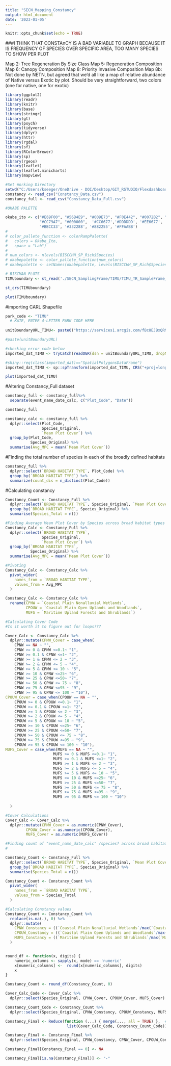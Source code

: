 ```yaml
---
title: "SECN_Mapping_Constancy"
output: html_document
date: '2023-01-05'
---
```


```r
knitr::opts_chunk$set(echo = TRUE)
```
###I THINK THAT CONSTAnCY IS A BAD VARIABLE TO GRAPH BECAUSE IT IS FREQUENCY OF SPECIES OVER SPECIFIC AREA, TOO MANY SPECIES TO SHOW PER PLOT

Map 2: Tree Regeneration By Size Class
Map 5: Regeneration Composition
Map 6: Canopy Composition
Map 8: Priority Invasive Composition
Map 8b: Not done by NETN, but agreed that we'd all like a map of relative abundance of Native versus Exotic by plot.  Should be very straightforward, two colors (one for native, one for exotic)

```r
library(ggplot2)
library(readr)
library(knitr)
library(base)
library(stringr)
library(gt)
library(psych)
library(tidyverse) 
library(dplyr)
library(httr)
library(rgdal) 
library(sf) 
library(RColorBrewer)
library(sp) 
library(rgeos)
library(leaflet)
library(leaflet.minicharts)
library(mapview)
```

```r
#Set Working Directory
setwd("C:/Users/kseeger/OneDrive - DOI/Desktop/GIT_RSTUDIO/FlexdashboardPractice/Mapping/SECN")
constancy <- read_csv("Constancy_Data.csv")
constancy_full <- read_csv("Constancy_Data_Full.csv")
```

```r
#OKABE PALETTE

okabe_ito <- c("#E69F00", "#56B4E9", "#009E73", "#F0E442", "#0072B2", "#D55E00", 
               "#CC79A7", "#000000",  '#CC6677','#DDDDDD', '#EE6677', '#99DDFF', 
               '#BBCC33', '#332288', '#882255', '#FFAABB')
# 
# color_pallete_function <- colorRampPalette(
#   colors = Okabe_Ito, 
#   space = "Lab")
# 
# num_colors <- nlevels(BISCCHH_SP_Rich$Species)
# okabepalette <- color_pallete_function(num_colors)
# okabepalette <- setNames(okabepalette, levels(BISCCHH_SP_Rich$Species))

```

```r
# BISCMAN PLOTS
TIMUboundary <- st_read('./SECN_SamplingFrame/TIMU/TIMU_TR_SampleFrame_Jan2020.shp')

st_crs(TIMUboundary)

plot(TIMUboundary)
```

#importing CARL Shapefile
```r
park_code <- "TIMU"
  # KATE, ENTER 4-LETTER PARK CODE HERE
  
unitBoundaryURL_TIMU<- paste0("https://services1.arcgis.com/fBc8EJBxQRMcHlei/ArcGIS/rest/services/IMD_Units_Generic_areas_of_analysis_(AOAs)_-_IMD_BND_ALL_UNITS_AOA_nad_py_view/FeatureServer/0/query?where=UNITCODE+%3D+%27", park_code, "%27&objectIds=&time=&geometry=&geometryType=esriGeometryEnvelope&inSR=&spatialRel=esriSpatialRelIntersects&distance=&units=esriSRUnit_Meter&relationParam=&outFields=*&returnGeometry=true&maxAllowableOffset=&geometryPrecision=&outSR=4326&gdbVersion=&returnDistinctValues=false&returnIdsOnly=false&returnCountOnly=false&returnExtentOnly=false&orderByFields=&groupByFieldsForStatistics=&outStatistics=&returnZ=false&returnM=false&resultOffset=&resultRecordCount=&f=geojson") # save output as WGS84

#paste(unitBoundaryURL)
```

```r
#checking error code below
imported_dat_TIMU <- tryCatch(readOGR(dsn = unitBoundaryURL_TIMU, dropNULLGeometries = FALSE), error=function(e) print("Error retrieving data")) # return error message if problems still arise with downloading from web services

#shiny::req(class(imported_dat)=="SpatialPolygonsDataFrame")
imported_dat_TIMU <- sp::spTransform(imported_dat_TIMU, CRS("+proj=longlat +datum=WGS84")) # convert to WGS84

plot(imported_dat_TIMU)
```




#Altering Constancy_Full dataset 
```r
constancy_full <- constancy_full%>%
  separate(event_name_date_calc, c("Plot_Code", "Date"))

constancy_full

constancy_calc <- constancy_full %>%
  dplyr::select(Plot_Code, 
                Species_Original,
                `Mean Plot Cover`) %>%
  group_by(Plot_Code,
           Species_Original) %>%
  summarise(Avg_MPC = mean(`Mean Plot Cover`)) 
```

#Finding the total number of species in each of the broadly defined habitats
```r


constancy_full %>%
  dplyr::select(`BROAD HABITAT TYPE`, Plot_Code) %>%
  group_by(`BROAD HABITAT TYPE`) %>%
  summarize(count_dis = n_distinct(Plot_Code))
```

#Calculating constancy
```r
Constancy_Count <- Constancy_Full %>%
  dplyr::select(`BROAD HABITAT TYPE`, Species_Original, `Mean Plot Cover`) %>%
  group_by(`BROAD HABITAT TYPE`, Species_Original) %>%
  summarise(Species_Total = n()) 
```


```r
#Finding Average Mean Plot Cover by Species across broad habitat types
Constancy_Calc <- Constancy_Full %>%
  dplyr::select(`BROAD HABITAT TYPE`, 
                Species_Original,
                `Mean Plot Cover`) %>%
  group_by(`BROAD HABITAT TYPE`,
           Species_Original) %>%
  summarise(Avg_MPC = mean(`Mean Plot Cover`)) 

#Pivoting
Constancy_Calc <- Constancy_Calc %>%
  pivot_wider(
    names_from = `BROAD HABITAT TYPE`, 
    values_from = Avg_MPC
  )

Constancy_Calc <- Constancy_Calc %>%
  rename(CPNW = `Coastal Plain Nonalluvial Wetlands`, 
         CPOUW = `Coastal Plain Open Uplands and Woodlands`, 
         MUFS = `Maritime Upland Forests and Shrublands`)

```

```r
#Calculating Cover Code
#Is it worth it to figure out for loops???

Cover_Calc <- Constancy_Calc %>%
  dplyr::mutate(CPNW_Cover = case_when(
    CPNW == NA ~ "",
    CPNW >= 0 & CPNW <=0.1~ "1", 
    CPNW >= 0.1 & CPNW <=1~ "2",
    CPNW >= 1 & CPNW <= 2 ~ "3",
    CPNW >= 2 & CPNW <= 5 ~ "4",
    CPNW >= 5 & CPNW <= 10 ~ "5",
    CPNW >= 10 & CPNW <=25~ "6",
    CPNW >= 25 & CPNW <=50~ "7",
    CPNW >= 50 & CPNW <= 75 ~ "8",
    CPNW >= 75 & CPNW <=95 ~ "9",
    CPNW >= 95 & CPNW <= 100 ~ "10"),
CPOUW_Cover = case_when(CPOUW == NA ~ "",
    CPOUW >= 0 & CPOUW <=0.1~ "1", 
    CPOUW >= 0.1 & CPOUW <=1~ "2",
    CPOUW >= 1 & CPOUW <= 2 ~ "3",
    CPOUW >= 2 & CPOUW <= 5 ~ "4",
    CPOUW >= 5 & CPOUW <= 10 ~ "5",
    CPOUW >= 10 & CPOUW <=25~ "6",
    CPOUW >= 25 & CPOUW <=50~ "7",
    CPOUW >= 50 & CPOUW <= 75 ~ "8",
    CPOUW >= 75 & CPOUW <=95 ~ "9",
    CPOUW >= 95 & CPOUW <= 100 ~ "10"),
MUFS_Cover = case_when(MUFS == NA ~ "",
                     MUFS >= 0 & MUFS <=0.1~ "1",
                     MUFS >= 0.1 & MUFS <=1~ "2",
                     MUFS >= 1 & MUFS <= 2 ~ "3",
                     MUFS >= 2 & MUFS <= 5 ~ "4",
                     MUFS >= 5 & MUFS <= 10 ~ "5",
                     MUFS >= 10 & MUFS <=25~ "6",
                     MUFS >= 25 & MUFS <=50~ "7",
                     MUFS >= 50 & MUFS <= 75 ~ "8",
                     MUFS >= 75 & MUFS <=95 ~ "9",
                     MUFS >= 95 & MUFS <= 100 ~ "10")
    
  )
```


```r
#Cover Calculations 
Cover_Calc <- Cover_Calc %>%
  dplyr::mutate(CPNW_Cover = as.numeric(CPNW_Cover), 
         CPOUW_Cover = as.numeric(CPOUW_Cover), 
         MUFS_Cover = as.numeric(MUFS_Cover))
```

```r
#Finding count of "event_name_date_calc" /species? across broad habitat types 
#

Constancy_Count <- Constancy_Full %>%
  dplyr::select(`BROAD HABITAT TYPE`, Species_Original, `Mean Plot Cover`) %>%
  group_by(`BROAD HABITAT TYPE`, Species_Original) %>%
  summarise(Species_Total = n()) 

Constancy_Count <- Constancy_Count %>%
  pivot_wider(
    names_from = `BROAD HABITAT TYPE`, 
    values_from = Species_Total
  )

```

```r
#Calculating Constancy values 
Constancy_Count <- Constancy_Count %>%
  replace(is.na(.), 0) %>%
  dplyr::mutate(
    CPNW_Constancy = ((`Coastal Plain Nonalluvial Wetlands`/max(`Coastal Plain Nonalluvial Wetlands`)) * 100),
    CPOUW_Constancy = ((`Coastal Plain Open Uplands and Woodlands`/max(`Coastal Plain Open Uplands and Woodlands`)) * 100), 
    MUFS_Constancy = ((`Maritime Upland Forests and Shrublands`/max(`Maritime Upland Forests and Shrublands`))*100 )
  )


round_df <- function(x, digits) {
    numeric_columns <- sapply(x, mode) == 'numeric'
    x[numeric_columns] <-  round(x[numeric_columns], digits)
    x
}

Constancy_Count <- round_df(Constancy_Count, 0)

```

```r
Cover_Calc_Code <- Cover_Calc %>%
  dplyr::select(Species_Original, CPNW_Cover, CPOUW_Cover, MUFS_Cover) 

Constancy_Count_Code <- Constancy_Count %>%
  dplyr::select(Species_Original, CPNW_Constancy, CPOUW_Constancy, MUFS_Constancy) 
```

```r
Constancy_Final <- Reduce(function (...) { merge(..., all = TRUE) },  # Full join
                           list(Cover_Calc_Code, Constancy_Count_Code))
```


```r

Constancy_Final <- Constancy_Final %>%
  dplyr::select(Species_Original, CPNW_Constancy, CPNW_Cover, CPOUW_Constancy, CPOUW_Cover, MUFS_Constancy, MUFS_Cover)
```

```r
Constancy_Final[Constancy_Final == 0] <- NA

Constancy_Final[is.na(Constancy_Final)] <- "-"
```



